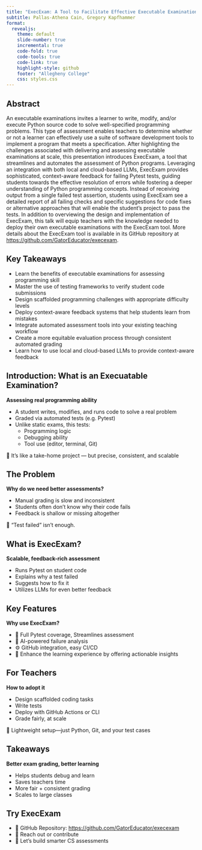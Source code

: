 ```yaml
---
title: "ExecExam: A Tool to Facilitate Effective Executable Examinations in Python"
subtitle: Pallas-Athena Cain, Gregory Kapfhammer
format: 
  revealjs:
    theme: default
    slide-number: true
    incremental: true
    code-fold: true
    code-tools: true
    code-link: true
    highlight-style: github
    footer: "Allegheny College"
    css: styles.css
---
```


## Abstract

An executable examinations invites a learner to write, modify, and/or execute Python source code to solve well-specified programming problems. This type of assessment enables teachers to determine whether or not a learner can effectively use a suite of software development tools to implement a program that meets a specification. After highlighting the challenges associated with delivering and assessing executable examinations at scale, this presentation introduces ExecExam, a tool that streamlines and automates the assessment of Python programs. Leveraging an integration with both local and cloud-based LLMs, ExecExam provides sophisticated, context-aware feedback for failing Pytest tests, guiding students towards the effective resolution of errors while fostering a deeper understanding of Python programming concepts. Instead of receiving output from a single failed test assertion, students using ExecExam see a detailed report of all failing checks and specific suggestions for code fixes or alternative approaches that will enable the student's project to pass the tests. In addition to overviewing the design and implementation of ExecExam, this talk will equip teachers with the knowledge needed to deploy their own executable examinations with the ExecExam tool. More details about the ExecExam tool is available in its GitHub repository at [https://github.com/GatorEducator/execexam](https://github.com/GatorEducator/execexam).

## Key Takeaways

- Learn the benefits of executable examinations for assessing programming skill
- Master the use of testing frameworks to verify student code submissions
- Design scaffolded programming challenges with appropriate difficulty levels
- Deploy context-aware feedback systems that help students learn from mistakes
- Integrate automated assessment tools into your existing teaching workflow
- Create a more equitable evaluation process through consistent automated grading
- Learn how to use local and cloud-based LLMs to provide context-aware feedback

## Introduction: What is an Execuatable Examination?

**Assessing real programming ability**

  - A student writes, modifies, and runs code to solve a real problem
  - Graded via automated tests (e.g. Pytest)
  - Unlike static exams, this tests:
    - Programming logic
    - Debugging ability
    - Tool use (editor, terminal, Git)

🎯 It’s like a take-home project — but precise, consistent, and scalable

## The Problem

**Why do we need better assessments?**

- Manual grading is slow and inconsistent
- Students often don’t know why their code fails
- Feedback is shallow or missing altogether

🚫 “Test failed” isn’t enough.

## What is ExecExam?

**Scalable, feedback-rich assessment**

- Runs Pytest on student code
- Explains why a test failed
- Suggests how to fix it
- Utilizes LLMs for even better feedback

## Key Features

**Why use ExecExam?**

- 🧪 Full Pytest coverage, Streamlines assessment
- 🧠 AI-powered failure analysis
- ⚙️ GitHub integration, easy CI/CD
- 🔁 Enhance the learning experience by offering actionable insights

## For Teachers

**How to adopt it**

- Design scaffolded coding tasks
- Write tests
- Deploy with GitHub Actions or CLI
- Grade fairly, at scale

🧰 Lightweight setup—just Python, Git, and your test cases

## Takeaways

**Better exam grading, better learning**

- Helps students debug and learn
- Saves teachers time
- More fair + consistent grading
- Scales to large classes

## Try ExecExam

- 🔗 GitHub Repository: [https://github.com/GatorEducator/execexam](https://github.com/GatorEducator/execexam)
- 🤝 Reach out or contribute
- 🚀 Let’s build smarter CS assessments
